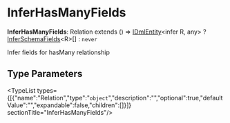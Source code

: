 
# InferHasManyFields

 **InferHasManyFields**: Relation extends () => [IDmlEntity](../../interfaces/types.DmlTypes.IDmlEntity/page.mdx)&#60;infer R, any&#62; ? [InferSchemaFields](../types.DmlTypes.InferSchemaFields/page.mdx)&#60;R&#62;[] : `never`

Infer fields for hasMany relationship

## Type Parameters

<TypeList types={[{"name":"Relation","type":"`object`","description":"","optional":true,"defaultValue":"","expandable":false,"children":[]}]}  sectionTitle="InferHasManyFields"/>
